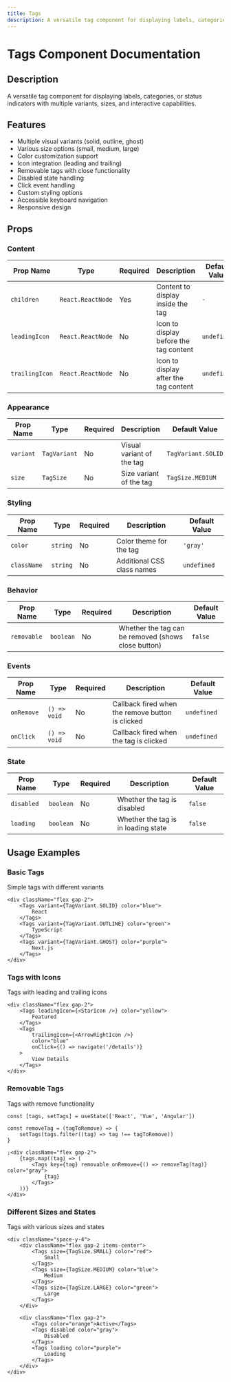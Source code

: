 ```yaml
---
title: Tags
description: A versatile tag component for displaying labels, categories, or status indicators with multiple variants, sizes, and interactive capabilities.
---
```


# Tags Component Documentation

## Description

A versatile tag component for displaying labels, categories, or status indicators with multiple variants, sizes, and interactive capabilities.

## Features

- Multiple visual variants (solid, outline, ghost)
- Various size options (small, medium, large)
- Color customization support
- Icon integration (leading and trailing)
- Removable tags with close functionality
- Disabled state handling
- Click event handling
- Custom styling options
- Accessible keyboard navigation
- Responsive design

## Props

### Content

| Prop Name      | Type              | Required | Description                            | Default Value |
| -------------- | ----------------- | -------- | -------------------------------------- | ------------- |
| `children`     | `React.ReactNode` | Yes      | Content to display inside the tag      | `-`           |
| `leadingIcon`  | `React.ReactNode` | No       | Icon to display before the tag content | `undefined`   |
| `trailingIcon` | `React.ReactNode` | No       | Icon to display after the tag content  | `undefined`   |

### Appearance

| Prop Name | Type         | Required | Description               | Default Value      |
| --------- | ------------ | -------- | ------------------------- | ------------------ |
| `variant` | `TagVariant` | No       | Visual variant of the tag | `TagVariant.SOLID` |
| `size`    | `TagSize`    | No       | Size variant of the tag   | `TagSize.MEDIUM`   |

### Styling

| Prop Name   | Type     | Required | Description                | Default Value |
| ----------- | -------- | -------- | -------------------------- | ------------- |
| `color`     | `string` | No       | Color theme for the tag    | `'gray'`      |
| `className` | `string` | No       | Additional CSS class names | `undefined`   |

### Behavior

| Prop Name   | Type      | Required | Description                                         | Default Value |
| ----------- | --------- | -------- | --------------------------------------------------- | ------------- |
| `removable` | `boolean` | No       | Whether the tag can be removed (shows close button) | `false`       |

### Events

| Prop Name  | Type         | Required | Description                                      | Default Value |
| ---------- | ------------ | -------- | ------------------------------------------------ | ------------- |
| `onRemove` | `() => void` | No       | Callback fired when the remove button is clicked | `undefined`   |
| `onClick`  | `() => void` | No       | Callback fired when the tag is clicked           | `undefined`   |

### State

| Prop Name  | Type      | Required | Description                         | Default Value |
| ---------- | --------- | -------- | ----------------------------------- | ------------- |
| `disabled` | `boolean` | No       | Whether the tag is disabled         | `false`       |
| `loading`  | `boolean` | No       | Whether the tag is in loading state | `false`       |

## Usage Examples

### Basic Tags

Simple tags with different variants

```tsx
<div className="flex gap-2">
    <Tags variant={TagVariant.SOLID} color="blue">
        React
    </Tags>
    <Tags variant={TagVariant.OUTLINE} color="green">
        TypeScript
    </Tags>
    <Tags variant={TagVariant.GHOST} color="purple">
        Next.js
    </Tags>
</div>
```

### Tags with Icons

Tags with leading and trailing icons

```tsx
<div className="flex gap-2">
    <Tags leadingIcon={<StarIcon />} color="yellow">
        Featured
    </Tags>
    <Tags
        trailingIcon={<ArrowRightIcon />}
        color="blue"
        onClick={() => navigate('/details')}
    >
        View Details
    </Tags>
</div>
```

### Removable Tags

Tags with remove functionality

```tsx
const [tags, setTags] = useState(['React', 'Vue', 'Angular'])

const removeTag = (tagToRemove) => {
    setTags(tags.filter((tag) => tag !== tagToRemove))
}

;<div className="flex gap-2">
    {tags.map((tag) => (
        <Tags key={tag} removable onRemove={() => removeTag(tag)} color="gray">
            {tag}
        </Tags>
    ))}
</div>
```

### Different Sizes and States

Tags with various sizes and states

```tsx
<div className="space-y-4">
    <div className="flex gap-2 items-center">
        <Tags size={TagSize.SMALL} color="red">
            Small
        </Tags>
        <Tags size={TagSize.MEDIUM} color="blue">
            Medium
        </Tags>
        <Tags size={TagSize.LARGE} color="green">
            Large
        </Tags>
    </div>

    <div className="flex gap-2">
        <Tags color="orange">Active</Tags>
        <Tags disabled color="gray">
            Disabled
        </Tags>
        <Tags loading color="purple">
            Loading
        </Tags>
    </div>
</div>
```
